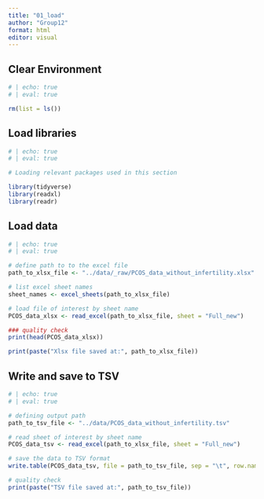 ```yaml
---
title: "01_load"
author: "Group12"
format: html
editor: visual
---
```


## Clear Environment

```r
# | echo: true
# | eval: true

rm(list = ls())
```

## Load libraries

```r
# | echo: true
# | eval: true

# Loading relevant packages used in this section

library(tidyverse)
library(readxl)
library(readr)

```

## Load data

```r
# | echo: true
# | eval: true

# define path to to the excel file
path_to_xlsx_file <- "../data/_raw/PCOS_data_without_infertility.xlsx"

# list excel sheet names
sheet_names <- excel_sheets(path_to_xlsx_file)

# load file of interest by sheet name
PCOS_data_xlsx <- read_excel(path_to_xlsx_file, sheet = "Full_new")

### quality check
print(head(PCOS_data_xlsx))

print(paste("Xlsx file saved at:", path_to_xlsx_file))

```

## Write and save to TSV

```r
# | echo: true
# | eval: true

# defining output path
path_to_tsv_file <- "../data/PCOS_data_without_infertility.tsv"

# read sheet of interest by sheet name
PCOS_data_tsv <- read_excel(path_to_xlsx_file, sheet = "Full_new")

# save the data to TSV format
write.table(PCOS_data_tsv, file = path_to_tsv_file, sep = "\t", row.names = FALSE, quote = FALSE)

# quality check
print(paste("TSV file saved at:", path_to_tsv_file))
```
